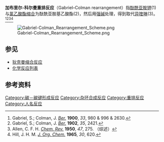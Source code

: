 '''加布里尔-科尔曼重排反应'''（Gabriel–Colman rearrangement）指[[酞酰亚胺钾|酞酰亚胺钾]](1)与[[氯乙酸|氯乙酸]][[酯|酯]][[缩合|缩合]]为酞酰亚胺基乙酸酯(2)，然后用[[强碱|强碱]]处理，得到取代[[异喹啉|异喹啉]](3)。<ref>Gabriel, S.; Colman, J. ''[[Chemische_Berichte|Ber.]]'' '''1900''', ''33'', 980 & 996 & 2630.</ref><ref>Gabriel, S.; Colman, J. ''[[Chemische_Berichte|Ber.]]'' '''1902''', ''35'', 2421.</ref><ref>Allen, C. F. H. ''[[Chem._Rev.|Chem. Rev.]]'' '''1950''', ''47'', 275. （综述）</ref><ref>Hill, J. H. M. ''[[J._Org._Chem.|J. Org. Chem.]]'' '''1965''', ''30'', 620.</ref>

[[File:Gabriel-Colman_Rearrangement_Scheme.png|center]]

==参见==
*[[狄克曼缩合反应|狄克曼缩合反应]]
*[[化学反应列表|化学反应列表]]

==参考资料==
{{reflist}}

[[Category:碳－碳键形成反应|Category:碳－碳键形成反应]]
[[Category:杂环合成反应|Category:杂环合成反应]]
[[Category:重排反应|Category:重排反应]]
[[Category:人名反应|Category:人名反应]]